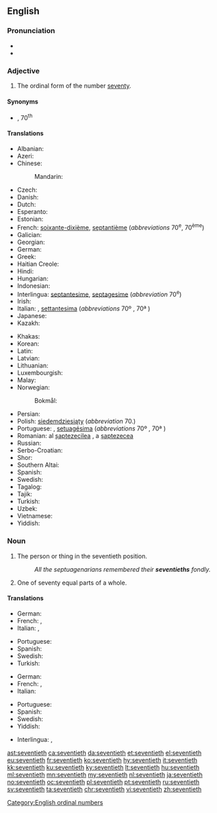 ==English==

===Pronunciation===
* {{IPA|/ˈsɛvnti.əθ/|lang=en}}
* {{hyphenation|sev|en|ti|eth|lang=en}}
{{rfap|en}}

===Adjective===
{{en-adj|-}}

# The ordinal form of the number [[seventy]].

====Synonyms====
* {{l|en|70th}}, 70<sup>th</sup>

====Translations====
{{trans-top|ordinal form of the number seventy (70)}}
* Albanian: {{t+|sq|shtatëdhjetë}}
* Azeri: {{t|az|yetmişinci}}
* Chinese:
*: Mandarin: {{t+|cmn|第七十|tr=dì qīshí|sc=Hani}}
* Czech: {{t+|cs|sedmdesátý}}
* Danish: {{t|da|halvfjerdsindstyvende}}
* Dutch: {{t+|nl|zeventigste}}
* Esperanto: {{t|eo|sepdek}}
* Estonian: {{t|et|seitsmekümnes|sc=Cyrl}}
* French: {{qualifier|France|Quebec}} [[soixante-dixième]], {{qualifier|Belgium|Congo-Kinshasa|Switzerland}} [[septantième]] (''abbreviations'' 70<sup>e</sup>, 70<sup>ème</sup>)<!--Belgium, Switzerland, Congo-Kinshasa verified by Paul G on 2006-05-23-->
* Galician: {{t|gl|septuagésimo}}
* Georgian: {{t|ka|სამოცდამეათე}}
* German: {{t+|de|siebzigste}}
* Greek: {{t+|el|εβδομηκοστός}}
* Haitian Creole: {{t|ht|swasant}}
* Hindi: {{t+|hi|सत्तरवाँ|tr=sattaravām̐|sc=Deva}}
* Hungarian: {{t+|hu|hetvenedik}}
* Indonesian: {{t|id|ketujuhpuluh}}
* Interlingua: [[septantesime]], [[septagesime]] (''abbreviation'' 70<sup>e</sup>)
* Irish: {{t+|ga|seachtó}}
* Italian: {{t|it|settantesimo|m}}, [[settantesima]] {{g|f}} (''abbreviations'' 70º<!--note: this a superscript "o", not a degree symbol--> {{g|m}}, 70ª {{g|f}})
* Japanese: {{t|ja|第七十|tr=dai nana jū|sc=Jpan}}
* Kazakh: {{t|kk|жетпісінші|sc=Cyrl}}
{{trans-mid}}
* Khakas: {{t|kjh|читонынӌы|sc=Cyrl}}
* Korean: {{t+|ko|일흔째|sc=Hang}}
* Latin: {{t|la|septuagesimus}}
* Latvian: {{t+|lv|septiņdesmitais}}
* Lithuanian: {{t+|lt|septyniasdešimtas}}
* Luxembourgish: {{t|lb|siwwenzegst}}
* Malay: {{t|ms|ketujuh puluh}}
* Norwegian:
*: Bokmål: {{t|nb|syttiende}}
* Persian: {{t+|fa|هفتادم|tr=haftâdom|sc=fa-Arab}}
* Polish: [[siedemdziesiąty]] (''abbreviation'' 70.)
* Portuguese: {{t+|pt|setuagésimo|m}}, [[setuagésima]] {{g|f}} (''abbreviations'' 70º<!--note: this a superscript "o", not a degree symbol--> {{g|m}}, 70ª {{g|f}})
* Romanian: al [[șaptezecilea]] {{g|m}}, a [[șaptezecea]] {{g|f}}
* Russian: {{t+|ru|семидесятый}}
* Serbo-Croatian: {{t+|sh|sedamdeseti|sc=Cyrl}}
* Shor: {{t|cjs|четтонынчы}}
* Southern Altai: {{t|alt|јетенинчи|tr=ceteninçi}}
* Spanish: {{t+|es|septuagésimo}}
* Swedish: {{t+|sv|sjuttionde}}
* Tagalog: {{t|tl|pampitumpu}}
* Tajik: {{t|tg|ҳафтодуми|sc=Cyrl}}
* Turkish: {{t+|tr|yetmişinci}}
* Uzbek: {{t+|uz|yetmishinchi}}
* Vietnamese: {{t|vi|thứ bảy mươi}}
* Yiddish: {{t|yi|זיבעציקסט}}
{{trans-bottom}}

===Noun===
{{en-noun}}

# The person or thing in the seventieth position.
#: ''All the septuagenarians remembered their '''seventieths''' fondly.''
# One of seventy equal parts of a whole.

====Translations====
{{trans-top|the person or thing in the seventieth position}}
* German: {{t|de|Siebzigste}}
* French: {{qualifier|France, Quebec}} {{t+|fr|soixante-dixième}}, {{qualifier|Belgium, Congo-Kinshasa, Switzerland}} {{t+|fr|septantième}}<!--Belgium, Switzerland, Congo-Kinshasa verified by Paul G on 2006-05-23-->
* Italian: {{t|it|settantesimo|m}}, {{t|it|settantesima|f}}
{{trans-mid}}
* Portuguese: {{t+|pt|setuagésimo|m}}
* Spanish: {{t+|es|septuagésimo}}
* Swedish: {{t+|sv|sjuttionde|c}}
* Turkish: {{t+|tr|yetmişinci}}
{{trans-bottom}}

{{trans-top|one of seventy equal parts of a whole}}
* German: {{t|de|Siebzigstel|n}}
* French: {{qualifier|France|Quebec}} {{t+|fr|soixante-dixième}}, {{qualifier|Belgium|Congo-Kinshasa|Switzerland}} {{t+|fr|septantième}} <!--Belgium, Switzerland, Congo-Kinshasa verified by Paul G on 2006-05-23-->
* Italian: {{t|it|settantesimo|m}}
{{trans-mid}}
* Portuguese: {{t|pt|setenta avos|m}}
* Spanish: {{t|es|setentavo}}
* Swedish: {{t|sv|sjuttiondel|c}}
* Yiddish: {{t|yi|זיבעציקסטל|n}}
{{trans-bottom}}

{{checktrans-top}}
* Interlingua: {{t-check|ia|septantesimo}}, {{t-check|ia|septagesimo}}
{{checktrans-bottom}}

[[Category:English ordinal numbers]]

[[ast:seventieth]]
[[ca:seventieth]]
[[da:seventieth]]
[[et:seventieth]]
[[el:seventieth]]
[[eu:seventieth]]
[[fr:seventieth]]
[[ko:seventieth]]
[[hy:seventieth]]
[[it:seventieth]]
[[kk:seventieth]]
[[ku:seventieth]]
[[ky:seventieth]]
[[lt:seventieth]]
[[hu:seventieth]]
[[ml:seventieth]]
[[mn:seventieth]]
[[my:seventieth]]
[[nl:seventieth]]
[[ja:seventieth]]
[[no:seventieth]]
[[oc:seventieth]]
[[pl:seventieth]]
[[pt:seventieth]]
[[ru:seventieth]]
[[sv:seventieth]]
[[ta:seventieth]]
[[chr:seventieth]]
[[vi:seventieth]]
[[zh:seventieth]]